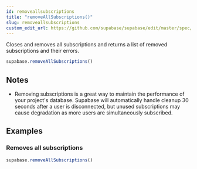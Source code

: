 ```yaml
---
id: removeallsubscriptions
title: "removeAllSubscriptions()"
slug: removeallsubscriptions
custom_edit_url: https://github.com/supabase/supabase/edit/master/spec/supabase_js_v1_legacy.yml
---
```



Closes and removes all subscriptions and returns a list of removed
subscriptions and their errors.

```js
supabase.removeAllSubscriptions()
```






## Notes

- Removing subscriptions is a great way to maintain the performance of your project's database. Supabase will automatically handle cleanup 30 seconds after a user is disconnected, but unused subscriptions may cause degradation as more users are simultaneously subscribed.










## Examples

### Removes all subscriptions



```js
supabase.removeAllSubscriptions()
```